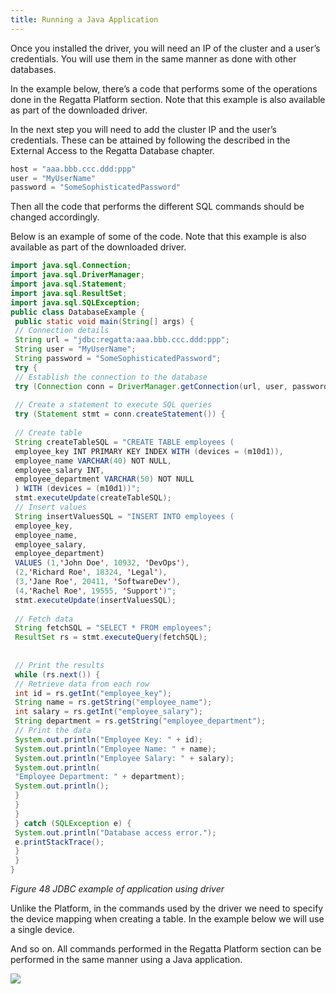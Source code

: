 ---
title: Running a Java Application
---

Once you installed the driver, you will need an IP of the cluster and a user’s credentials. You will 
use them in the same manner as done with other databases.

In the example below, there’s a code that performs some of the operations done in the Regatta 
Platform section. Note that this example is also available as part of the downloaded driver.

In the next step you will need to add the cluster IP and the user’s credentials. These can be 
attained by following the described in the External Access to the Regatta Database chapter.

```java
host = "aaa.bbb.ccc.ddd:ppp"
user = "MyUserName"
password = "SomeSophisticatedPassword"
```

Then all the code that performs the different SQL commands should be changed accordingly.

Below is an example of some of the code. Note that this example is also available as part of the 
downloaded driver.

```Java
import java.sql.Connection;
import java.sql.DriverManager;
import java.sql.Statement;
import java.sql.ResultSet;
import java.sql.SQLException;
public class DatabaseExample {
 public static void main(String[] args) {
 // Connection details
 String url = "jdbc:regatta:aaa.bbb.ccc.ddd:ppp";
 String user = "MyUserName";
 String password = "SomeSophisticatedPassword";
 try {
 // Establish the connection to the database
 try (Connection conn = DriverManager.getConnection(url, user, password)) {
 
 // Create a statement to execute SQL queries
 try (Statement stmt = conn.createStatement()) {
 
 // Create table
 String createTableSQL = "CREATE TABLE employees (
 employee_key INT PRIMARY KEY INDEX WITH (devices = (m10d1)),
 employee_name VARCHAR(40) NOT NULL,
 employee_salary INT,
 employee_department VARCHAR(50) NOT NULL
 ) WITH (devices = (m10d1))";
 stmt.executeUpdate(createTableSQL);
 // Insert values
 String insertValuesSQL = "INSERT INTO employees (
 employee_key, 
 employee_name, 
 employee_salary, 
 employee_department) 
 VALUES (1,'John Doe', 10932, 'DevOps'), 
 (2,'Richard Roe', 18324, 'Legal'),
 (3,'Jane Roe', 20411, 'SoftwareDev'),
 (4,'Rachel Roe', 19555, 'Support')";
 stmt.executeUpdate(insertValuesSQL);
 
 // Fetch data
 String fetchSQL = "SELECT * FROM employees";
 ResultSet rs = stmt.executeQuery(fetchSQL);
 
 
 // Print the results
 while (rs.next()) {
 // Retrieve data from each row
 int id = rs.getInt("employee_key");
 String name = rs.getString("employee_name");
 int salary = rs.getInt("employee_salary");
 String department = rs.getString("employee_department");
 // Print the data
 System.out.println("Employee Key: " + id);
 System.out.println("Employee Name: " + name);
 System.out.println("Employee Salary: " + salary);
 System.out.println(
 "Employee Department: " + department);
 System.out.println();
 }
 }
 }
 } catch (SQLException e) {
 System.out.println("Database access error.");
 e.printStackTrace();
 }
 }
}
```
*Figure 48 JDBC example of application using driver*

Unlike the Platform, in the commands used by the driver we need to specify the device mapping 
when creating a table. In the example below we will use a single device.

And so on. All commands performed in the Regatta Platform section can be performed in the 
same manner using a Java application.

<Frame caption="Figure 49 JDBC example output">
  <img src="/images/46.png" />
</Frame>

